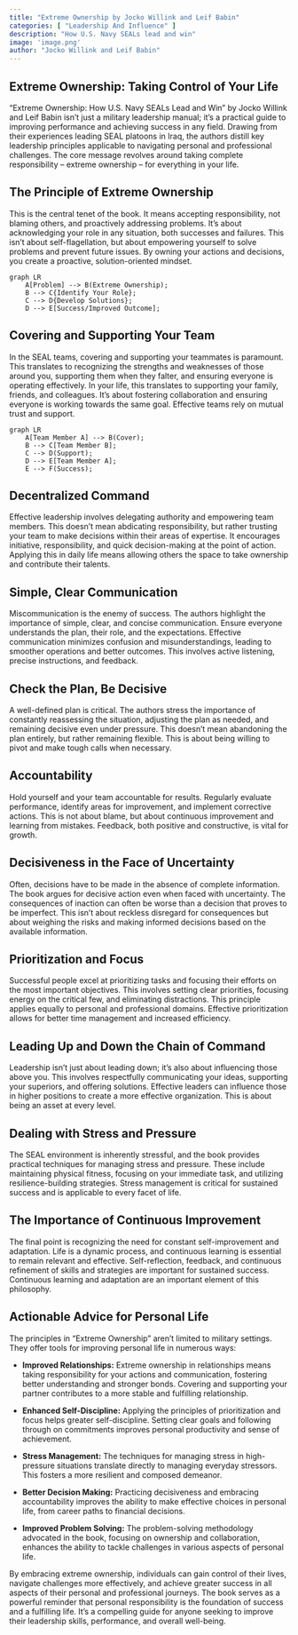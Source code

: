 ```yaml
---
title: "Extreme Ownership by Jocko Willink and Leif Babin"
categories: [ "Leadership And Influence" ]
description: "How U.S. Navy SEALs lead and win"
image: 'image.png'
author: "Jocko Willink and Leif Babin"
---
```

## Extreme Ownership: Taking Control of Your Life

"Extreme Ownership: How U.S. Navy SEALs Lead and Win" by Jocko Willink and Leif Babin isn't just a military leadership manual; it's a practical guide to improving performance and achieving success in any field.  Drawing from their experiences leading SEAL platoons in Iraq, the authors distill key leadership principles applicable to navigating personal and professional challenges. The core message revolves around taking complete responsibility – extreme ownership – for everything in your life.

##  The Principle of Extreme Ownership

This is the central tenet of the book.  It means accepting responsibility, not blaming others, and proactively addressing problems.  It’s about acknowledging your role in any situation, both successes and failures.  This isn't about self-flagellation, but about empowering yourself to solve problems and prevent future issues.  By owning your actions and decisions, you create a proactive, solution-oriented mindset.

```mermaid
graph LR
    A[Problem] --> B(Extreme Ownership);
    B --> C{Identify Your Role};
    C --> D{Develop Solutions};
    D --> E[Success/Improved Outcome];
```

## Covering and Supporting Your Team

In the SEAL teams, covering and supporting your teammates is paramount. This translates to recognizing the strengths and weaknesses of those around you, supporting them when they falter, and ensuring everyone is operating effectively.  In your life, this translates to supporting your family, friends, and colleagues. It’s about fostering collaboration and ensuring everyone is working towards the same goal.  Effective teams rely on mutual trust and support.

```mermaid
graph LR
    A[Team Member A] --> B(Cover);
    B --> C[Team Member B];
    C --> D(Support);
    D --> E[Team Member A];
    E --> F(Success);
```

##  Decentralized Command

Effective leadership involves delegating authority and empowering team members. This doesn’t mean abdicating responsibility, but rather trusting your team to make decisions within their areas of expertise. It encourages initiative, responsibility, and quick decision-making at the point of action.  Applying this in daily life means allowing others the space to take ownership and contribute their talents.

##  Simple, Clear Communication

Miscommunication is the enemy of success.  The authors highlight the importance of simple, clear, and concise communication. Ensure everyone understands the plan, their role, and the expectations. Effective communication minimizes confusion and misunderstandings, leading to smoother operations and better outcomes. This involves active listening, precise instructions, and feedback.

##  Check the Plan, Be Decisive

A well-defined plan is critical. The authors stress the importance of constantly reassessing the situation, adjusting the plan as needed, and remaining decisive even under pressure. This doesn’t mean abandoning the plan entirely, but rather remaining flexible. This is about being willing to pivot and make tough calls when necessary.

## Accountability

Hold yourself and your team accountable for results.  Regularly evaluate performance, identify areas for improvement, and implement corrective actions. This is not about blame, but about continuous improvement and learning from mistakes.  Feedback, both positive and constructive, is vital for growth.

##  Decisiveness in the Face of Uncertainty

Often, decisions have to be made in the absence of complete information.  The book argues for decisive action even when faced with uncertainty. The consequences of inaction can often be worse than a decision that proves to be imperfect.   This isn’t about reckless disregard for consequences but about weighing the risks and making informed decisions based on the available information.

##  Prioritization and Focus

Successful people excel at prioritizing tasks and focusing their efforts on the most important objectives. This involves setting clear priorities, focusing energy on the critical few, and eliminating distractions. This principle applies equally to personal and professional domains.  Effective prioritization allows for better time management and increased efficiency.

##  Leading Up and Down the Chain of Command

Leadership isn't just about leading down; it's also about influencing those above you. This involves respectfully communicating your ideas, supporting your superiors, and offering solutions. Effective leaders can influence those in higher positions to create a more effective organization. This is about being an asset at every level.

##  Dealing with Stress and Pressure

The SEAL environment is inherently stressful, and the book provides practical techniques for managing stress and pressure.  These include maintaining physical fitness, focusing on your immediate task, and utilizing resilience-building strategies.  Stress management is critical for sustained success and is applicable to every facet of life.

##  The Importance of Continuous Improvement

The final point is recognizing the need for constant self-improvement and adaptation. Life is a dynamic process, and continuous learning is essential to remain relevant and effective. Self-reflection, feedback, and continuous refinement of skills and strategies are important for sustained success. Continuous learning and adaptation are an important element of this philosophy.


## Actionable Advice for Personal Life

The principles in "Extreme Ownership" aren't limited to military settings. They offer tools for improving personal life in numerous ways:


* **Improved Relationships:** Extreme ownership in relationships means taking responsibility for your actions and communication, fostering better understanding and stronger bonds.  Covering and supporting your partner contributes to a more stable and fulfilling relationship.

* **Enhanced Self-Discipline:** Applying the principles of prioritization and focus helps greater self-discipline. Setting clear goals and following through on commitments improves personal productivity and sense of achievement.

* **Stress Management:** The techniques for managing stress in high-pressure situations translate directly to managing everyday stressors.  This fosters a more resilient and composed demeanor.

* **Better Decision Making:**  Practicing decisiveness and embracing accountability improves the ability to make effective choices in personal life, from career paths to financial decisions.

* **Improved Problem Solving:**  The problem-solving methodology advocated in the book, focusing on ownership and collaboration, enhances the ability to tackle challenges in various aspects of personal life.



By embracing extreme ownership, individuals can gain control of their lives, navigate challenges more effectively, and achieve greater success in all aspects of their personal and professional journeys.  The book serves as a powerful reminder that personal responsibility is the foundation of success and a fulfilling life.  It's a compelling guide for anyone seeking to improve their leadership skills, performance, and overall well-being.


